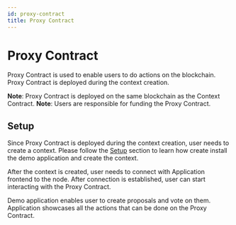 ```yaml
---
id: proxy-contract
title: Proxy Contract
---
```


# Proxy Contract

Proxy Contract is used to enable users to do actions on the blockchain. Proxy
Contract is deployed during the context creation.

**Note**: Proxy Contract is deployed on the same blockchain as the Context
Contract. **Note**: Users are responsible for funding the Proxy Contract.

## Setup

Since Proxy Contract is deployed during the context creation, user needs to
create a context. Please follow the [Setup](./context-contract#setup) section to
learn how create install the demo application and create the context.

After the context is created, user needs to connect with Application frontend to
the node. After connection is established, user can start interacting with the
Proxy Contract.

Demo application enables user to create proposals and vote on them. Application
showcases all the actions that can be done on the Proxy Contract.
